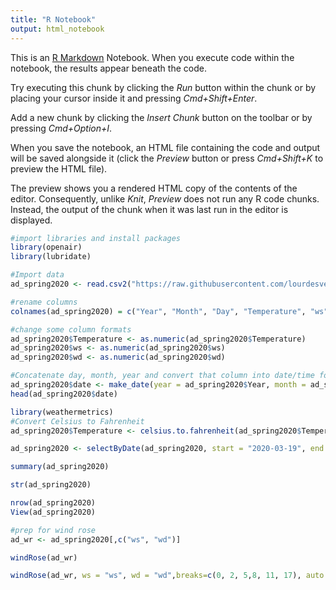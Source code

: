 ```yaml
---
title: "R Notebook"
output: html_notebook
---
```


This is an [R Markdown](http://rmarkdown.rstudio.com) Notebook. When you execute code within the notebook, the results appear beneath the code. 

Try executing this chunk by clicking the *Run* button within the chunk or by placing your cursor inside it and pressing *Cmd+Shift+Enter*. 

Add a new chunk by clicking the *Insert Chunk* button on the toolbar or by pressing *Cmd+Option+I*.

When you save the notebook, an HTML file containing the code and output will be saved alongside it (click the *Preview* button or press *Cmd+Shift+K* to preview the HTML file). 

The preview shows you a rendered HTML copy of the contents of the editor. Consequently, unlike *Knit*, *Preview* does not run any R code chunks. Instead, the output of the chunk when it was last run in the editor is displayed.
```r
#import libraries and install packages
library(openair)
library(lubridate)
```

```r
#Import data
ad_spring2020 <- read.csv2("https://raw.githubusercontent.com/lourdesvera/Community_Air_Montoring/master/Wind_Analyses/Armourdale_10yrs.csv", header = TRUE, sep = ",", stringsAsFactors = FALSE )
```

```r
#rename columns
colnames(ad_spring2020) = c("Year", "Month", "Day", "Temperature", "ws", "wd")
```

```r
#change some column formats
ad_spring2020$Temperature <- as.numeric(ad_spring2020$Temperature)
ad_spring2020$ws <- as.numeric(ad_spring2020$ws)
ad_spring2020$wd <- as.numeric(ad_spring2020$wd)
```

```r
#Concatenate day, month, year and convert that column into date/time format
ad_spring2020$date <- make_date(year = ad_spring2020$Year, month = ad_spring2020$Month , day = ad_spring2020$Day)
head(ad_spring2020$date)
```

```r
library(weathermetrics)
#Convert Celsius to Fahrenheit
ad_spring2020$Temperature <- celsius.to.fahrenheit(ad_spring2020$Temperature, round = 2)
```

```r
ad_spring2020 <- selectByDate(ad_spring2020, start = "2020-03-19", end = "2020-06-19")
```


```r
summary(ad_spring2020)
```

```r
str(ad_spring2020)
```

```r
nrow(ad_spring2020)
View(ad_spring2020)
```

```r
#prep for wind rose
ad_wr <- ad_spring2020[,c("ws", "wd")]
```

```r
windRose(ad_wr)
```

```r
windRose(ad_wr, ws = "ws", wd = "wd",breaks=c(0, 2, 5,8, 11, 17), auto.text=FALSE, paddle=FALSE, annotate=FALSE, grid.line=5, key = list(labels = c(">0-2", ">2-5", ">5-8", ">8-11", ">11-17")), key.footer = "Spring 2020 Wind Speed Plot in Armourdale, KS (m/s)", key.position = "bottom",par.settings=list(axis.line=list(col="lightgray")), col = c("#4f4f4f", "#0a7cb9", "#f9be00", "#ff7f2f", "#d7153a"))
```

